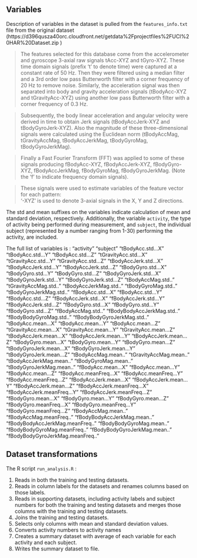 ##  Variables 

Description of variables in the dataset is pulled from the `features_info.txt` file from the original dataset (https://d396qusza40orc.cloudfront.net/getdata%2Fprojectfiles%2FUCI%20HAR%20Dataset.zip )

> The features selected for this database come from the accelerometer and gyroscope 3-axial raw signals tAcc-XYZ and tGyro-XYZ. These time domain signals (prefix 't' to denote time) were captured at a constant rate of 50 Hz. Then they were filtered using a median filter and a 3rd order low pass Butterworth filter with a corner frequency of 20 Hz to remove noise. Similarly, the acceleration signal was then separated into body and gravity acceleration signals (tBodyAcc-XYZ and tGravityAcc-XYZ) using another low pass Butterworth filter with a corner frequency of 0.3 Hz. 

> Subsequently, the body linear acceleration and angular velocity were derived in time to obtain Jerk signals (tBodyAccJerk-XYZ and tBodyGyroJerk-XYZ). Also the magnitude of these three-dimensional signals were calculated using the Euclidean norm (tBodyAccMag, tGravityAccMag, tBodyAccJerkMag, tBodyGyroMag, tBodyGyroJerkMag). 

> Finally a Fast Fourier Transform (FFT) was applied to some of these signals producing fBodyAcc-XYZ, fBodyAccJerk-XYZ, fBodyGyro-XYZ, fBodyAccJerkMag, fBodyGyroMag, fBodyGyroJerkMag. (Note the 'f' to indicate frequency domain signals). 

> These signals were used to estimate variables of the feature vector for each pattern:  
'-XYZ' is used to denote 3-axial signals in the X, Y and Z directions.

The std and mean suffixes on the variables indicate calculation of mean and standard deviation, respectively. Additionally, the variable `activity`, the type of activity being performed during measurement, and `subject`, the individual subject (represented by a number ranging from 1-30) performing the activity, are included. 

The full list of variables is : 
"activity"
"subject"
"tBodyAcc.std...X"
"tBodyAcc.std...Y"
"tBodyAcc.std...Z"
"tGravityAcc.std...X"
"tGravityAcc.std...Y"
"tGravityAcc.std...Z"
"tBodyAccJerk.std...X"
"tBodyAccJerk.std...Y"
"tBodyAccJerk.std...Z"
"tBodyGyro.std...X"
"tBodyGyro.std...Y"
"tBodyGyro.std...Z"
"tBodyGyroJerk.std...X"
"tBodyGyroJerk.std...Y"
"tBodyGyroJerk.std...Z"
"tBodyAccMag.std.."
"tGravityAccMag.std.."
"tBodyAccJerkMag.std.."
"tBodyGyroMag.std.."
"tBodyGyroJerkMag.std.."
"fBodyAcc.std...X"
"fBodyAcc.std...Y"
"fBodyAcc.std...Z"
"fBodyAccJerk.std...X"
"fBodyAccJerk.std...Y"
"fBodyAccJerk.std...Z"
"fBodyGyro.std...X"
"fBodyGyro.std...Y"
"fBodyGyro.std...Z"
"fBodyAccMag.std.."
"fBodyBodyAccJerkMag.std.."
"fBodyBodyGyroMag.std.."
"fBodyBodyGyroJerkMag.std.."
"tBodyAcc.mean...X"
"tBodyAcc.mean...Y"
"tBodyAcc.mean...Z"
"tGravityAcc.mean...X"
"tGravityAcc.mean...Y"
"tGravityAcc.mean...Z"
"tBodyAccJerk.mean...X"
"tBodyAccJerk.mean...Y"
"tBodyAccJerk.mean...Z"
"tBodyGyro.mean...X"
"tBodyGyro.mean...Y"
"tBodyGyro.mean...Z"
"tBodyGyroJerk.mean...X"
"tBodyGyroJerk.mean...Y"
"tBodyGyroJerk.mean...Z"
"tBodyAccMag.mean.."
"tGravityAccMag.mean.."
"tBodyAccJerkMag.mean.."
"tBodyGyroMag.mean.."
"tBodyGyroJerkMag.mean.."
"fBodyAcc.mean...X"
"fBodyAcc.mean...Y"
"fBodyAcc.mean...Z"
"fBodyAcc.meanFreq...X"
"fBodyAcc.meanFreq...Y"
"fBodyAcc.meanFreq...Z"
"fBodyAccJerk.mean...X"
"fBodyAccJerk.mean...Y"
"fBodyAccJerk.mean...Z"
"fBodyAccJerk.meanFreq...X"
"fBodyAccJerk.meanFreq...Y"
"fBodyAccJerk.meanFreq...Z"
"fBodyGyro.mean...X"
"fBodyGyro.mean...Y"
"fBodyGyro.mean...Z"
"fBodyGyro.meanFreq...X"
"fBodyGyro.meanFreq...Y"
"fBodyGyro.meanFreq...Z"
"fBodyAccMag.mean.."
"fBodyAccMag.meanFreq.."
"fBodyBodyAccJerkMag.mean.."
"fBodyBodyAccJerkMag.meanFreq.."
"fBodyBodyGyroMag.mean.."
"fBodyBodyGyroMag.meanFreq.."
"fBodyBodyGyroJerkMag.mean.."
"fBodyBodyGyroJerkMag.meanFreq.."

## Dataset transformations

The R script `run_analysis.R` :

1.  Reads in both the training and testing datasets.
2.  Reads in column labels for the datasets and renames columns based on those labels.
3.  Reads in supporting datasets, including activity labels and subject numbers for both the training and testing datasets and merges those columns with the training and testing datasets.
3.  Joins the training and testing datasets.
4.  Selects only columns with mean and standard deviation values.
5. Converts activity numbers to activity names
6. Creates a summary dataset with average of each variable for each activity and each subject.
7. Writes the summary dataset to file. 
